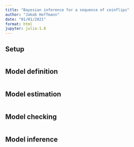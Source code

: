 ```yaml
---
title: "Bayesian inference for a sequence of coinflips"
author: "Jakob Hoffmann"
date: "01/01/2021"
format: html
jupyter: julia-1.8
---
```


## Setup

```julia

```

## Model definition

```julia

```

## Model estimation

```julia

```

## Model checking

```julia

```

## Model inference

```julia

```
